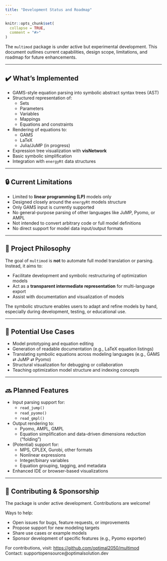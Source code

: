 ```yaml
---
title: "Development Status and Roadmap"
---
```


```r
knitr::opts_chunk$set(
  collapse = TRUE,
  comment = "#>"
)
```


<!-- # Development Status and Roadmap -->

The `multimod` package is under active but experimental development. This document outlines current capabilities, design scope, limitations, and roadmap for future enhancements.

---

## ✔️ What’s Implemented

- GAMS-style equation parsing into symbolic abstract syntax trees (AST)
- Structured representation of:
  - Sets
  - Parameters
  - Variables
  - Mappings
  - Equations and constraints
- Rendering of equations to:
  - GAMS
  - LaTeX
  - Julia/JuMP (in progress)
- Expression tree visualization with **visNetwork**
- Basic symbolic simplification
- Integration with `energyRt` data structures

---

## 🔒 Current Limitations

- Limited to **linear programming (LP)** models only
- Designed closely around the `energyRt` models structure
- Only GAMS input is currently supported
- No general-purpose parsing of other languages like JuMP, Pyomo, or AMPL
- Not intended to convert arbitrary code or full model definitions
- No direct support for model data input/output formats

---

## 🎯 Project Philosophy

The goal of `multimod` is **not** to automate full model translation or parsing. Instead, it aims to:

- Facilitate development and symbolic restructuring of optimization models
- Act as a **transparent intermediate representation** for multi-language export
- Assist with documentation and visualization of models

The symbolic structure enables users to adapt and refine models by hand, especially during development, testing, or educational use.

---

## 🧭 Potential Use Cases

- Model prototyping and equation editing
- Generation of readable documentation (e.g., LaTeX equation listings)
- Translating symbolic equations across modeling languages (e.g., GAMS ⇄ JuMP ⇄ Pyomo)
- Structural visualization for debugging or collaboration
- Teaching optimization model structure and indexing concepts

---

## 🔜 Planned Features

- Input parsing support for:
  - `read_jump()`
  - `read_pyomo()`
  - `read_gmpl()`
- Output rendering to:
  - Pyomo, AMPL, GMPL
  - Equation simplification and data-driven dimensions reduction ("folding")
- (Potential) support for:
  - MPS, CPLEX, Gurobi, other formats
  - Nonlinear expressions
  - Integer/binary variables
  - Equation grouping, tagging, and metadata
- Enhanced IDE or browser-based visualizations

---

## 🤝 Contributing & Sponsorship

The package is under active development. Contributions are welcome!

Ways to help:

- Open issues for bugs, feature requests, or improvements
- Propose support for new modeling targets
- Share use cases or example models
- Sponsor development of specific features (e.g., Pyomo exporter)

For contributions, visit: [https://github.com/optimal2050/multimod](https://github.com/optimal2050/multimod)  
Contact: supportopensource@optimalsolution.dev 


